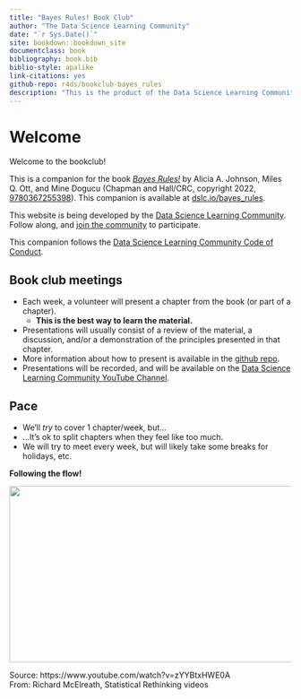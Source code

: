 ```yaml
--- 
title: "Bayes Rules! Book Club"
author: "The Data Science Learning Community"
date: "`r Sys.Date()`"
site: bookdown::bookdown_site
documentclass: book
bibliography: book.bib
biblio-style: apalike
link-citations: yes
github-repo: r4ds/bookclub-bayes_rules
description: "This is the product of the Data Science Learning Community's Bayes Rules! Book Club."
---
```


# Welcome {-}

Welcome to the bookclub! 

This is a companion for the book [_Bayes Rules!_](https://www.bayesrulesbook.com/) by Alicia A. Johnson, Miles Q. Ott, and Mine Dogucu (Chapman and Hall/CRC, copyright 2022, [9780367255398](https://www.routledge.com/Bayes-Rules-An-Introduction-to-Applied-Bayesian-Modeling/Johnson-Ott-Dogucu/p/book/9780367255398?utm_source=website&utm_medium=shared_link&utm_campaign=B023819_jm1_5ll_7pp_d676_bayesrulesauthorshare)).
This companion is available at [dslc.io/bayes_rules](https://dslc.io/bayes_rules).

This website is being developed by the [Data Science Learning Community](https://dslc.io). Follow along, and [join the community](https://dslc.io/join) to participate.

This companion follows the [Data Science Learning Community Code of Conduct](https://dslc.io/conduct).

## Book club meetings {-}

- Each week, a volunteer will present a chapter from the book (or part of a chapter).
  - **This is the best way to learn the material.**
- Presentations will usually consist of a review of the material, a discussion, and/or a demonstration of the principles presented in that chapter.
- More information about how to present is available in the [github repo](https://github.com/r4ds/bookclub-bayes_rules).
- Presentations will be recorded, and will be available on the [Data Science Learning Community YouTube Channel](https://dslc.io/youtube).

## Pace {-}

- We'll _try_ to cover 1 chapter/week, but...
- ...It's ok to split chapters when they feel like too much.
- We will try to meet every week, but will likely take some breaks for holidays, etc.

**Following the flow!** 

![](images/flow.png){width="560" height="315"}

Source: https://www.youtube.com/watch?v=zYYBtxHWE0A  
From: Richard McElreath, Statistical Rethinking videos  

